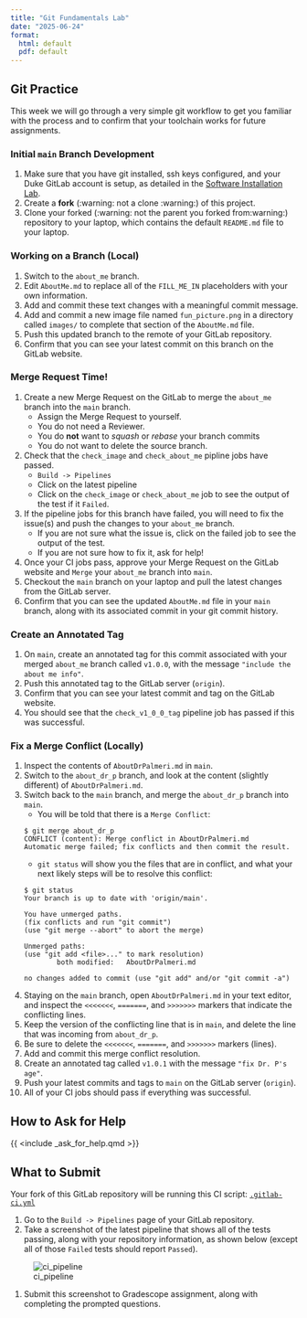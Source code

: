 ```yaml
---
title: "Git Fundamentals Lab"
date: "2025-06-24"
format:
  html: default
  pdf: default
---
```


## Git Practice

This week we will go through a very simple git workflow to get you familiar with the process and to confirm that your toolchain works for future assignments.

### Initial `main` Branch Development

1. Make sure that you have git installed, ssh keys configured, and your Duke GitLab account is setup, as detailed in the [Software Installation Lab](../software-install-tutorials.qmd).
1. Create a **fork** (:warning: not a clone :warning:) of this project.
1. Clone your forked (:warning: not the parent you forked from:warning:) repository to your laptop, which contains the default `README.md` file to your laptop.

### Working on a Branch (Local)

1. Switch to the `about_me` branch.
1. Edit `AboutMe.md` to replace all of the `FILL_ME_IN` placeholders with your own information.
1. Add and commit these text changes with a meaningful commit message.
1. Add and commit a new image file named `fun_picture.png` in a directory called `images/` to complete that section of the `AboutMe.md` file.
1. Push this updated branch to the remote of your GitLab repository.  
1. Confirm that you can see your latest commit on this branch on the GitLab website.

### Merge Request Time!

1. Create a new Merge Request on the GitLab to merge the `about_me` branch into the `main` branch.  
    * Assign the Merge Request to yourself.
    * You do not need a Reviewer.
    * You do **not** want to *squash* or *rebase* your branch commits
    * You do not want to delete the source branch.
1. Check that the `check_image` and `check_about_me` pipline jobs have passed.
    * `Build -> Pipelines`
    * Click on the latest pipeline 
    * Click on the `check_image` or `check_about_me` job to see the output of the test if it `Failed`.
1. If the pipeline jobs for this branch have failed, you will need to fix the issue(s) and push the changes to your `about_me` branch.
    * If you are not sure what the issue is, click on the failed job to see the output of the test.
    * If you are not sure how to fix it, ask for help!
1. Once your CI jobs pass, approve your Merge Request on the GitLab website and `Merge` your `about_me` branch into `main`.
1. Checkout the `main` branch on your laptop and pull the latest changes from the GitLab server.
1. Confirm that you can see the updated `AboutMe.md` file in your `main` branch, along with its associated commit in your git commit history.

### Create an Annotated Tag

1. On `main`, create an annotated tag for this commit associated with your merged `about_me` branch called `v1.0.0`, with the message `"include the about me info"`.
1. Push this annotated tag to the GitLab server (`origin`).
1. Confirm that you can see your latest commit and tag on the GitLab website.
1. You should see that the `check_v1_0_0_tag` pipeline job has passed if this was successful.

### Fix a Merge Conflict (Locally)

1. Inspect the contents of `AboutDrPalmeri.md` in `main`.
1. Switch to the `about_dr_p` branch, and look at the content (slightly different) of `AboutDrPalmeri.md`.
1. Switch back to the `main` branch, and merge the `about_dr_p` branch into `main`.
    * You will be told that there is a `Merge Conflict`:

    ```text
    $ git merge about_dr_p
    CONFLICT (content): Merge conflict in AboutDrPalmeri.md
    Automatic merge failed; fix conflicts and then commit the result.
    ```

    * `git status` will show you the files that are in conflict, and what your next likely steps will be to resolve this conflict:

    ```text
    $ git status
    Your branch is up to date with 'origin/main'.

    You have unmerged paths.
    (fix conflicts and run "git commit")
    (use "git merge --abort" to abort the merge)

    Unmerged paths:
    (use "git add <file>..." to mark resolution)
            both modified:   AboutDrPalmeri.md

    no changes added to commit (use "git add" and/or "git commit -a") 
    ```

1. Staying on the `main` branch, open `AboutDrPalmeri.md` in your text editor, and inspect the `<<<<<<<`, `=======`, and `>>>>>>>` markers that indicate the conflicting lines.
1. Keep the version of the conflicting line that is in `main`, and delete the line that was incoming from `about_dr_p`.
1. Be sure to delete the `<<<<<<<`, `=======`, and `>>>>>>>` markers (lines).
1. Add and commit this merge conflict resolution.
1. Create an annotated tag called `v1.0.1` with the message `"fix Dr. P's age"`.
1. Push your latest commits and tags to `main` on the GitLab server (`origin`).
1. All of your CI jobs should pass if everything was successful.

## How to Ask for Help

{{ <include _ask_for_help.qmd >}}

## What to Submit

Your fork of this GitLab repository will be running this CI script: [`.gitlab-ci.yml`](.gitlab-ci.yml)

1. Go to the `Build -> Pipelines` page of your GitLab repository.
1. Take a screenshot of the latest pipeline that shows all of the tests passing, along with your repository information, as shown below (except all of those `Failed` tests should report `Passed`).

<!--- TODO: might need to update this image -->
![ci_pipeline](images/ci_pipeline.png)

1. Submit this screenshot to Gradescope assignment, along with completing the prompted questions.
